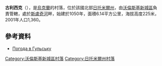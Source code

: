 {{coord|50|31|9|N|27|43|16|E|scale:30000|display=title}}

'''古利西克'''（{{lang-uk|Гульськ}}），是[[烏克蘭|烏克蘭]]的村落，位於該國北部[[日托米爾州|日托米爾州]]，由[[沃倫斯基新城區|沃倫斯基新城區]]負責管轄，處於[[斯盧奇河|斯盧奇河]]畔，始建於1050年，面積6.14平方公里，海拔高度225米，2001年人口1,360。

==參考資料==
* [http://weather.in.ua/ua/zhitomirskaja/6166 Погода в Гульську] {{Wayback|url=http://weather.in.ua/ua/zhitomirskaja/6166 |date=20111219160527 }}

{{DEFAULTSORT:Гульськ}}
[[Category:沃倫斯基新城區村落|Category:沃倫斯基新城區村落]]
[[Category:日托米爾州村落|Category:日托米爾州村落]]


{{Zhytomyr-geo-stub}}